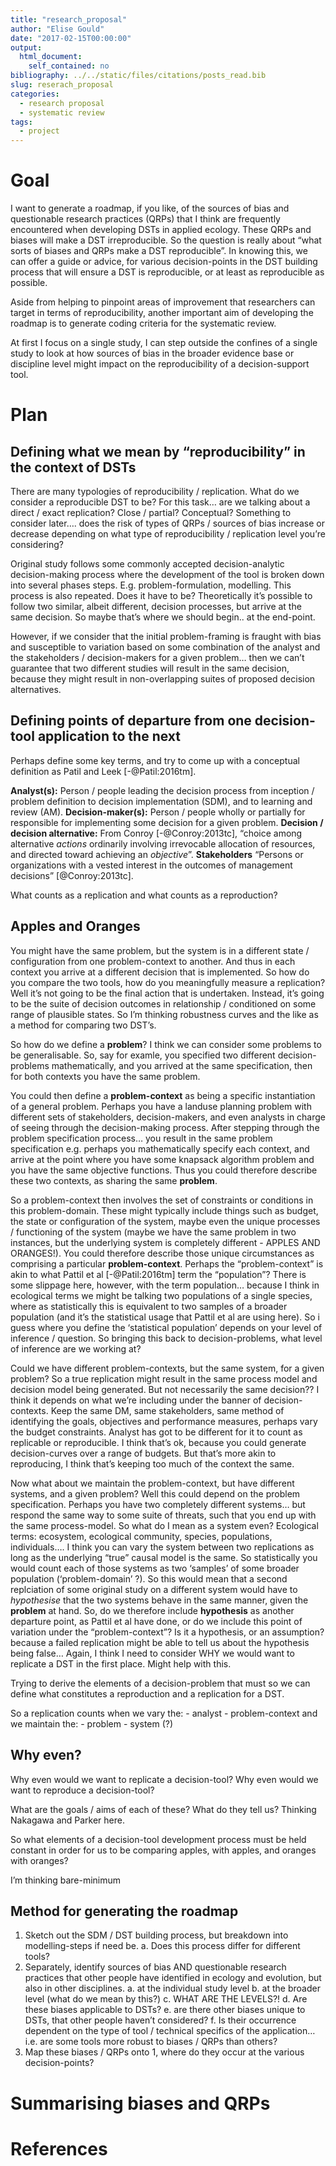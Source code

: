 ```yaml
---
title: "research_proposal"
author: "Elise Gould"
date: "2017-02-15T00:00:00"
output: 
  html_document: 
    self_contained: no
bibliography: ../../static/files/citations/posts_read.bib
slug: reserach_proposal
categories: 
  - research proposal 
  - systematic review
tags: 
  - project
---
```


# Goal

I want to generate a roadmap, if you like, of the sources of bias and questionable research practices (QRPs) that I think are frequently encountered when developing DSTs in applied ecology. These QRPs and biases will make a DST irreproducible. So the question is really about "what sorts of biases and QRPs make a DST reproducible". In knowing this, we can offer a guide or advice, for various decision-points in the DST building process that will ensure a DST is reproducible, or at least as reproducible as possible.

Aside from helping to pinpoint areas of improvement that researchers can target in terms of reproducibility, another important aim of developing the roadmap is to generate coding criteria for the systematic review.

At first I focus on a single study, I can step outside the confines of a single study to look at how sources of bias in the broader evidence base or discipline level might impact on the reproducibility of a decision-support tool.

# Plan

## Defining what we mean by "reproducibility" in the context of DSTs

There are many typologies of reproducibility / replication. What do we consider a reproducible DST to be?
For this task... are we talking about a direct / exact replication? Close / partial? Conceptual?
Something to consider later.... does the risk of types of QRPs / sources of bias increase or decrease depending on what type of reproducibility / replication level you're considering?

Original study follows some commonly accepted decision-analytic decision-making process where the development of the tool is broken down into several phases steps. E.g. problem-formulation, modelling. This process is also repeated. Does it have to be? Theoretically it's possible to follow two similar, albeit different, decision processes, but arrive at the same decision. So maybe that's where we should begin.. at the end-point.

However, if we consider that the initial problem-framing is fraught with bias and susceptible to variation based on some combination of the analyst and the stakeholders / decision-makers for a given problem... then we can't guarantee that two different studies will result in the same decision, because they might result in non-overlapping suites of proposed decision alternatives.

## Defining points of departure from one decision-tool application to the next

Perhaps define some key terms, and try to come up with a conceptual definition as Patil and Leek [-@Patil:2016tm].

**Analyst(s):** Person / people leading the decision process from inception / problem definition to decision implementation (SDM), and to learning and review (AM).
**Decision-maker(s):** Person / people wholly or partially for responsible for implementing some decision for a given problem.
**Decision / decision alternative:** From Conroy [-@Conroy:2013tc], "choice among alternative *actions* ordinarily involving irrevocable allocation of resources, and directed toward achieving an *objective*".
**Stakeholders** "Persons or organizations with a vested interest in the outcomes of management decisions" [@Conroy:2013tc].

What counts as a replication and what counts as a reproduction?

## Apples and Oranges

You might have the same problem, but the system is in a different state / configuration from one problem-context to another. And thus in each context you arrive at a different decision that is implemented. So how do you compare the two tools, how do you meaningfully measure a replication? Well it's not going to be the final action that is undertaken. Instead, it's going to be the suite of decision outcomes in relationship / conditioned on some range of plausible states. So I'm thinking robustness curves and the like as a method for comparing two DST's.

So how do we define a **problem**? I think we can consider some problems to be generalisable. So, say for examle, you specified two different decision-problems mathematically, and you arrived at the same specification, then for both contexts you have the same problem. 

You could then define a **problem-context** as being a specific instantiation of a general problem. Perhaps you have a landuse planning problem with different sets of stakeholders, decision-makers, and even analysts in charge of seeing through the decision-making process. After stepping through the problem specification process... you result in the same problem specification e.g. perhaps you mathematically specify each context, and arrive at the point where you have some knapsack algorithm problem and you have the same objective functions. Thus you could therefore describe these two contexts, as sharing the same **problem**.

So a problem-context then involves the set of constraints or conditions in this problem-domain. These might typically include things such as budget, the state or configuration of the system, maybe even the unique processes / functioning of the system (maybe we have the same problem in two instances, but the underlying system is completely different - APPLES AND ORANGES!). You could therefore describe those unique circumstances as comprising a particular **problem-context**. Perhaps the "problem-context" is akin to what Pattil et al [-@Patil:2016tm] term the "population"? There is some slippage here, however, with the term population... because I think in ecological terms we might be talking two populations of a single species, where as  statistically this is equivalent to two samples of a broader population (and it's the statistical usage that Pattil et al are using here). So i guess where you define the 'statistical population' depends on your level of inference / question. So bringing this back to decision-problems, what level of inference are we working at?

Could we have different problem-contexts, but the same system, for a given problem? So a true replication might result in the same process model and decision model being generated. But not necessarily the same decision?? I think it depends on what we're including under the banner of decision-contexts. Keep the same DM, same stakeholders, same method of identifying the goals, objectives and performance measures, perhaps vary the budget constraints. Analyst has got to be different for it to count as replicable or reproducible. I think that's ok, because you could generate decision-curves over a range of budgets. But that's more akin to reproducing, I think that's keeping too much of the context the same. 

Now what about we maintain the problem-context, but have different systems, and a given problem? Well this could depend on the problem specification. Perhaps you have two completely different systems... but respond the same way to some suite of threats, such that you end up with the same process-model. So what do I mean as a system even? Ecological terms: ecosystem, ecological community, species, populations, individuals....
I think you can vary the system between two replications as long as the underlying "true" causal model is the same. So statistically you would count each of those systems as two 'samples' of some broader population ('problem-domain' ?). So this would mean that a second replciation of some original study on a different system would have to *hypothesise* that the two systems behave in the same manner, given the **problem** at hand. So, do we therefore include **hypothesis** as another departure point, as Pattil et al have done, or do we include this point of variation under the "problem-context"? Is it a hypothesis, or an assumption? because a failed replication might be able to tell us about the hypothesis being false... Again, I think I need to consider WHY we would want to replicate a DST in the first place. Might help with this.

Trying to derive the elements of a decision-problem that must so we can define what constitutes a reproduction and a replication for a DST.

So a replication counts when we vary the:
- analyst
- problem-context
and we maintain the:
- problem
- system (?)




## Why even?

Why even would we want to replicate a decision-tool?
Why even would we want to reproduce a decision-tool?

What are the goals / aims of each of these? What do they tell us? Thinking Nakagawa and Parker here.

So what elements of a decision-tool development process must be held constant in order for us to be comparing apples, with apples, and oranges with oranges?

I'm thinking bare-minimum 

## Method for generating the roadmap

1. Sketch out the SDM / DST building process, but breakdown into modelling-steps if need be. 
        a. Does this process differ for different tools?
2. Separately, identify sources of bias AND questionable research practices that other people have identified in ecology and evolution, but also in other disciplines.
        a. at the individual study level
        b. at the broader level (what do we mean by this?)
        c. WHAT ARE THE LEVELS?!
        d. Are these biases applicable to DSTs?
        e. are there other biases unique to DSTs, that other people haven't considered?
        f. Is their occurrence dependent on the type of tool / technical specifics of the application... i.e. are some tools more robust to biases / QRPs than others?
3. Map these biases / QRPs onto 1, where do they occur at the various decision-points?

# Summarising biases and QRPs

# References


